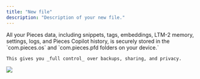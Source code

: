```yaml
---
title: "New file"
description: "Description of your new file."
---
```


<Tabs>
  <Tab title="On-Device Storage">
    All your Pieces data, including snippets, tags, embeddings, LTM-2 memory, settings, logs, and Pieces Copilot history, is securely stored in the `com.pieces.os` and `com.pieces.pfd folders on your device.`

    This gives you _full control_ over backups, sharing, and privacy.

  ![](https://storage.googleapis.com/hashnode_product_documentation_assets/privacy_and_security/soc_secure_private.png)
    
  </Tab>
</Tabs>

